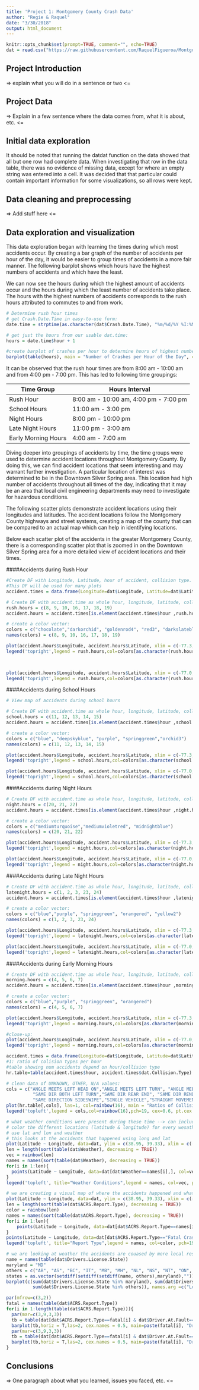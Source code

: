 ```yaml
---
title: 'Project 1: Montgomery County Crash Data'
author: "Regie & Raquel"
date: "3/30/2018"
output: html_document
---
```



```r
knitr::opts_chunk$set(prompt=TRUE, comment="", echo=TRUE)
dat = read.csv("https://raw.githubusercontent.com/RaquelFigueroa/Montgomery-County-Crash-Data-Exploration/master/Crash_Reporting_-_Drivers_Data.csv")

```

## Project Introduction

=> explain what you will do in a sentence or two <=


## Project Data

=> Explain in a few sentence where the data comes from, what it is about, etc. <=


## Initial data exploration

It should be noted that running the datdat function on the data showed that all but one row had complete data. When investigating that row in the data table, there was no evidence of missing data, except for where an empty string was entered into a cell. It was decided that that particular could contain important information for some visualizations, so all rows were kept.







## Data cleaning and preprocessing

=> Add stuff here <=


## Data exploration and visualization

This data exploration began with learning the times during which most accidents occur. 
By creating a bar graph of the number of accidents per hour of the day, it would be easier
to group times of accidents in a more fair manner. The following barplot shows which hours
have the highest numbers of accidents and which have the least. 

We can now see the hours during which the highest amount of accidents occur and the hours
during which the least number of accidents take place. The hours with the highest numbers of
accidents corresponds to the rush hours attributed to commutes to and from work.

```r
# Determine rush hour times
# get Crash.Date.Time in easy-to-use form:
date.time = strptime(as.character(dat$Crash.Date.Time), "%m/%d/%Y %I:%M:%S %p", tz = "America/New_York")

# get just the hours from our usable dat.time:
hours = date.time$hour + 1

#create barplot of crashes per hour to determine hours of highest number of crashes
barplot(table(hours), main = "Number of Crashes per Hour of the Day", col = "firebrick")
```

It can be observed that the rush hour times are from 8:00 am - 10:00 am and from 4:00 pm - 7:00 pm.
This has led to following time groupings:


Time Group | Hours Interval
------------------- | ---------------
Rush Hour           | 8:00 am - 10:00 am, 4:00 pm - 7:00 pm
School Hours        | 11:00 am - 3:00 pm
Night Hours         | 8:00 pm - 10:00 pm
Late Night Hours    | 11:00 pm - 3:00 am
Early Morning Hours | 4:00 am - 7:00 am



Diving deeper into groupings of accidents by time, the time groups were used to determine accident locations throughout Montgomery County. By doing this, we can find accident locations that seem interesting and may warrant further investigation. A particular location of interest was determined to be in the Downtown Silver Spring area. This location had high number of accidents throughout all times of the day, indicating that it may be an area that local civil engineering departments may need to investigate for hazardous conditions.

The following scatter plots demonstrate accident locations using their longitudes and latitudes. The accident locations follow the Montgomery County highways and street systems, creating a map of the county that can be compared to an actual map which can help in identifying locations.


Below each scatter plot of the accidents in the greater Montgomery County, there is a corresponding scatter plot that is zoomed in on the Downtown Silver Spring area for a more detailed view of accident locations and their times.

####Accidents during Rush Hour

```r
#Create DF with Longitude, Latitude, hour of accident, collision type.
#This DF will be used for many plots
accident.times = data.frame(Longitude=dat$Longitude, Latitude=dat$Latitude, hour=strptime(as.character(dat$Crash.Date.Time), "%m/%d/%Y %I:%M:%S %p", tz = "America/New_York")$hour + 1, dat$Collision.Type)

# Create DF with accident.time as whole hour, longitude, latitude, collision type only for rush-hour times:
rush.hours = c(8, 9, 10, 16, 17, 18, 19)
accident.hours = accident.times[is.element(accident.times$hour ,rush.hours),]

# create a color vector:
colors = c("chocolate","darkorchid", "goldenrod4", "red3", "darkslateblue","firebrick1","firebrick4")
names(colors) = c(8, 9, 10, 16, 17, 18, 19)

plot(accident.hours$Longitude, accident.hours$Latitude, xlim = c(-77.3, -76.92), ylim = c(38.94, 39.2), pch = ".", col=colors[as.character(accident.times$hour)], main = "Montgomery County Accident Locations: Rush Hour", ylab = "Latitude", xlab = "Longitude")
legend('topright',legend = rush.hours,col=colors[as.character(rush.hours)],pch=19, cex=0.7)


 
plot(accident.hours$Longitude, accident.hours$Latitude, xlim = c(-77.0, -77.05), ylim = c(38.975, 39.025), pch = 20, col=colors[as.character(accident.times$hour)], main = "Downtown Silver Spring Accident Locations: Rush Hour", ylab = "Latitude", xlab = "Longitude")
legend('topright',legend = rush.hours,col=colors[as.character(rush.hours)],pch=19, cex=0.7)

```

####Accidents during School Hours

```r
# View map of accidents during school hours

# Create DF with accident.time as whole hour, longitude, latitude, collision type only for school-hour times:
school.hours = c(11, 12, 13, 14, 15)
accident.hours = accident.times[is.element(accident.times$hour ,school.hours),]

# create a color vector:
colors = c("blue", "deepskyblue", "purple", "springgreen","orchid3")
names(colors) = c(11, 12, 13, 14, 15)

plot(accident.hours$Longitude, accident.hours$Latitude, xlim = c(-77.3, -76.92), ylim = c(38.94, 39.2), pch = ".", col=colors[as.character(accident.hours$hour)], main = "Montgomery County Accident Locations: School Hours", ylab = "Latitude", xlab = "Longitude")
legend('topright',legend = school.hours,col=colors[as.character(school.hours)],pch=19, cex=0.7)

plot(accident.hours$Longitude, accident.hours$Latitude, xlim = c(-77.0, -77.05), ylim = c(38.975, 39.025), pch = 20, col=colors[as.character(accident.hours$hour)], main = "Downtown Silver Spring Accident Locations: School Hours", ylab = "Latitude", xlab = "Longitude")
legend('topright',legend = school.hours,col=colors[as.character(school.hours)],pch=19, cex=0.7)
```

####Accidents during Night Hours

```r
# Create DF with accident.time as whole hour, longitude, latitude, collision type only for latenight-hour times:
night.hours = c(20, 21, 22)
accident.hours = accident.times[is.element(accident.times$hour ,night.hours),]

# create a color vector:
colors = c("mediumturquoise","mediumvioletred", "midnightblue")
names(colors) = c(20, 21, 22)

plot(accident.hours$Longitude, accident.hours$Latitude, xlim = c(-77.3, -76.92), ylim = c(38.94, 39.2), pch = ".", col=colors[as.character(accident.hours$hour)], main="Montgomery County Accident Locations: Night Hours", ylab = "Latitude", xlab = "Longitude")
legend('topright',legend = night.hours,col=colors[as.character(night.hours)],pch=19, cex=0.7)

plot(accident.hours$Longitude, accident.hours$Latitude, xlim = c(-77.0, -77.05), ylim = c(38.975, 39.025), pch = 20, col=colors[as.character(accident.hours$hour)], main="Downtown Silver Spring Accident Locations: Night Hours", ylab = "Latitude", xlab = "Longitude")
legend('topright',legend = night.hours,col=colors[as.character(night.hours)],pch=19, cex=0.7)
```

####Accidents during Late Night Hours

```r
# Create DF with accident.time as whole hour, longitude, latitude, collision type only for latenight-hour times:
latenight.hours = c(1, 2, 3, 23, 24)
accident.hours = accident.times[is.element(accident.times$hour ,latenight.hours),]

# create a color vector:
colors = c("blue","purple", "springgreen", "orangered", "yellow2")
names(colors) = c(1, 2, 3, 23, 24)

plot(accident.hours$Longitude, accident.hours$Latitude, xlim = c(-77.3, -76.92), ylim = c(38.94, 39.2), pch = ".", col=colors[as.character(accident.hours$hour)], main="Montgomery County Accident Locations: Late Night Hours", ylab = "Latitude", xlab = "Longitude")
legend('topright',legend = latenight.hours,col=colors[as.character(latenight.hours)],pch=19, cex=0.7)

plot(accident.hours$Longitude, accident.hours$Latitude, xlim = c(-77.0, -77.05), ylim = c(38.975, 39.025), pch = 20, col=colors[as.character(accident.hours$hour)], main="Downtown Silver Spring Accident Locations: late Night Hours", ylab = "Latitude", xlab = "Longitude")
legend('topright',legend = latenight.hours,col=colors[as.character(latenight.hours)],pch=19, cex=0.7)
```


####Accidents during Early Morning Hours

```r
# Create DF with accident.time as whole hour, longitude, latitude, collision type only for rush-hour times:
morning.hours = c(4, 5, 6, 7)
accident.hours = accident.times[is.element(accident.times$hour ,morning.hours),]

# create a color vector:
colors = c("blue","purple", "springgreen", "orangered")
names(colors) = c(4, 5, 6, 7)

plot(accident.hours$Longitude, accident.hours$Latitude, xlim = c(-77.3, -76.92), ylim = c(38.94, 39.2), pch = ".", col=colors[as.character(accident.hours$hour)], main="Montgomery County Accident Locations: Early Morning Hours", ylab = "Latitude", xlab = "Longitude")
legend('topright',legend = morning.hours,col=colors[as.character(morning.hours)],pch=19, cex=0.7)

#close-up:
plot(accident.hours$Longitude, accident.hours$Latitude, xlim = c(-77.0, -77.05), ylim = c(38.975, 39.025), pch = 20, col=colors[as.character(accident.hours$hour)], main="Downtown Silver Spring Accident Locations: Early Morning Hours", ylab = "Latitude", xlab = "Longitude")
legend('topright',legend = morning.hours,col=colors[as.character(morning.hours)],pch=19, cex=0.7)
```




```r
accident.times = data.frame(Longitude=dat$Longitude, Latitude=dat$Latitude, hour=strptime(as.character(dat$Crash.Date.Time), "%m/%d/%Y %I:%M:%S %p", tz = "America/New_York")$hour + 1, dat$Collision.Type)
#1: ratio of colision types per hour
#table showing num accidents depend on hour/collision type
hr.table=table(accident.times$hour, accident.times$dat.Collision.Type)

# clean data of UNKNOWN, OTHER, N/A values:
cols = c("ANGLE MEETS LEFT HEAD ON","ANGLE MEETS LEFT TURN", "ANGLE MEETS RIGHT TURN","HEAD ON","HEAD ON LEFT TURN","OPPOSITE DIR BOTH LEFT TURN","OPPOSITE DIRECTION SIDESWIPE",                       
          "SAME DIR BOTH LEFT TURN","SAME DIR REAR END", "SAME DIR REND LEFT TURN","SAME DIR REND RIGHT TURN","SAME DIRECTION LEFT TURN","SAME DIRECTION RIGHT TURN",   
          "SAME DIRECTION SIDESWIPE","SINGLE VEHICLE","STRAIGHT MOVEMENT ANGLE")
plot(hr.table[,cols], las=1, col=rainbow(16), main = "Ratios of Collisions per Hour of the Day")
legend('topleft',legend = cols,col=rainbow(16),pch=19, cex=0.6, pt.cex = 1, y.intersp = 1.5)
```

```r
# what weather conditions were present during these time --> can include the Surface.Condition (see correlation)
# color the different locations (latitude & longitude) for every wesather type
# use lat and lon and weather
# this looks at the accidents that happened using long and lat
plot(Latitude ~ Longitude, data=dat, ylim = c(38.95, 39.33), xlim = c(-77.5,-76.9), pch=".", col="grey")
len = length(sort(table(dat$Weather), decreasing = TRUE))
vec = rainbow(len)
names = names(sort(table(dat$Weather), decreasing = TRUE))
for(i in 1:len){
  points(Latitude ~ Longitude, data=dat[dat$Weather==names[i],], col=vec[i], pch=".")
}
legend('topleft', title="Weather Conditions",legend = names, col=vec, pch=19, cex=0.6, pt.cex = 1, y.intersp = 1.5)
```


```r
# we are creating a visual map of where the accidents happened and what was the ACRS Report type
plot(Latitude ~ Longitude, data=dat, ylim = c(38.95, 39.33), xlim = c(-77.5,-76.9), pch=".", col="grey")
len = length(sort(table(dat$ACRS.Report.Type), decreasing = TRUE))
color = rainbow(len)
names = names(sort(table(dat$ACRS.Report.Type), decreasing = TRUE))
for(i in 1:len){
    points(Latitude ~ Longitude, data=dat[dat$ACRS.Report.Type==names[i],], col=color[i], pch=".") 
}
points(Latitude ~ Longitude, data=dat[dat$ACRS.Report.Type=="Fatal Crash",], col=color[i], pch="x") 
legend('topleft', title="Report Type",legend = names, col=color, pch=19, cex=0.6, pt.cex = 1, y.intersp = 1.5)
```

```r
# we are looking at weather the accidents are couased by more local residents living in Maryland, or different USA places or other countries
name = names(table(dat$Drivers.License.State))
maryland = "MD"
others = c("AB", "AS", "BC", "IT", "MB", "MH", "NL", "NS", "NT", "ON", "PR", "QC", "SK", "UM", "US", "VI", "XX", "YT")
states = as.vector(setdiff(setdiff(setdiff(name, others),maryland),""))
barplot(c(sum(dat$Drivers.License.State %in% maryland), sum(dat$Drivers.License.State %in% states), 
          sum(dat$Drivers.License.State %in% others)), names.arg =c("Local", "USA", "Others") )
```

```r
par(mfrow=c(3,2)) 
fatal = names(table(dat$ACRS.Report.Type))
for(i in 1:length(table(dat$ACRS.Report.Type))){
  par(mar=c(3,9,3,3))
  tb = table(dat[dat$ACRS.Report.Type==fatal[i] & dat$Driver.At.Fault=="Yes",]$Weather)
  barplot(tb,horiz = T,las=2, cex.names = 0.5, main=paste(fatal[i], "Driver At Fault"))
  par(mar=c(3,9,3,3))
  tb = table(dat[dat$ACRS.Report.Type==fatal[i] & dat$Driver.At.Fault=="No",]$Weather)
  barplot(tb,horiz = T,las=2, cex.names = 0.5, main=paste(fatal[i], "Driver Not At Fault"))
}
```

## Conclusions

=> One paragraph about what you learned, issues you faced, etc. <=
